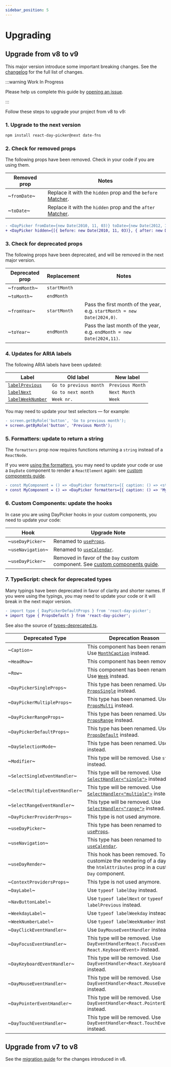 ```yaml
---
sidebar_position: 5
---
```


# Upgrading

## Upgrade from v8 to v9

This major version introduce some important breaking changes. See the [changelog](./changelog.mdx) for the full list of changes.

:::warning Work In Progress

Please help us complete this guide by [opening an issue](https://github.com/gpbl/react-day-picker/discussions/categories/daypicker-v9).

:::

Follow these steps to upgrade your project from v8 to v9:

### 1. Upgrade to the next version

```bash npm2yarn
npm install react-day-picker@next date-fns
```

### 2. Check for removed props

The following props have been removed. Check in your code if you are using them.

| Removed prop | Notes                                                                                        |
| ------------ | -------------------------------------------------------------------------------------------- |
| ~`fromDate`~ | Replace it with the `hidden` prop and the `before` [Matcher](./api/type-aliases/Matcher.md). |
| ~`toDate`~   | Replace it with the `hidden` prop and the `after` [Matcher](./api/type-aliases/Matcher.md).  |

```diff
- <DayPicker fromDate={new Date(2010, 11, 03)} toDate={new Date(2012, 10, 01)} />
+ <DayPicker hidden={[{ before: new Date(2010, 11, 03)}, { after: new Date(2012, 10, 01) }]} />
```

### 3. Check for deprecated props

The following props have been deprecated, and will be removed in the next major version.

| Deprecated prop | Replacement  | Notes                                                                   |
| --------------- | ------------ | ----------------------------------------------------------------------- |
| ~`fromMonth`~   | `startMonth` |                                                                         |
| ~`toMonth`~     | `endMonth`   |                                                                         |
| ~`fromYear`~    | `startMonth` | Pass the first month of the year, e.g. `startMonth = new Date(2024,0)`. |
| ~`toYear`~      | `endMonth`   | Pass the last month of the year, e.g. `endMonth = new Date(2024,11)`.   |

### 4. Updates for ARIA labels

The following ARIA labels have been updated:

| Label                                                   | Old label              | New label        |
| ------------------------------------------------------- | ---------------------- | ---------------- |
| [`labelPrevious`](./api/functions/labelPrevious)        | `Go to previous month` | `Previous Month` |
| [`labelNext`](./api/functions/labelNext)                | `Go to next month`     | `Next Month`     |
| [`labelWeekNumber`](./api/functions/labelWeekNumber.md) | `Week nr.`             | `Week`           |

You may need to update your test selectors — for example:

```diff title="./test.js"
- screen.getByRole('button', 'Go to previous month');
+ screen.getByRole('button', 'Previous Month');
```

### 5. Formatters: update to return a string

The `formatters` prop now requires functions returning a `string` instead of a `ReactNode`.

If you were [using the formatters](./using-daypicker/localization.mdx#formatters), you may need to update your code or use a `DayDate` component to render a `ReactElement` again: see [custom components guide](./advanced-guides//custom-components.mdx).

```diff
- const MyComponent = () => <DayPicker formatters={{ caption: () => <strong>My caption</strong> }} />;
+ const MyComponent = () => <DayPicker formatters={{ caption: () => 'My caption' }} />;
```

### 6. Custom Components: update the hooks

In case you are using DayPicker hooks in your custom components, you need to update your code:

| Hook              | Upgrade Note                                                                                                            |
| ----------------- | ----------------------------------------------------------------------------------------------------------------------- |
| ~`useDayPicker`~  | Renamed to [`useProps`](./api/functions/useProps.md).                                                                   |
| ~`useNavigation`~ | Renamed to [`useCalendar`](./api/functions/useCalendar.md).                                                             |
| ~`useDayPicker`~  | Removed in favor of the `Day` custom component. See [custom components guide](./advanced-guides/custom-components.mdx). |

### 7. TypeScript: check for deprecated types

Many typings have been deprecated in favor of clarity and shorter names. If you were using the typings, you may need to update your code or it will break in the next major version.

```diff
- import type { DayPickerDefaultProps } from 'react-day-picker';
+ import type { PropsDefault } from 'react-day-picker';
```

See also the source of [types-deprecated.ts](https://github.com/gpbl/react-day-picker/blob/next/src/types-deprecated.ts).

| Deprecated Type                | Deprecation Reason                                                                                                          |
| ------------------------------ | --------------------------------------------------------------------------------------------------------------------------- |
| ~`Caption`~                    | This component has been renamed. Use [`MonthCaption`](./api/functions/MonthCaption.md) instead.                             |
| ~`HeadRow`~                    | This component has been removed.                                                                                            |
| ~`Row`~                        | This component has been renamed. Use [`Week`](./api/functions/Week.md) instead.                                             |
| ~`DayPickerSingleProps`~       | This type has been renamed. Use [`PropsSingle`](./api/interfaces/PropsSingle.md) instead.                                   |
| ~`DayPickerMultipleProps`~     | This type has been renamed. Use [`PropsMulti`](./api/interfaces/PropsMulti.md) instead.                                     |
| ~`DayPickerRangeProps`~        | This type has been renamed. Use [`PropsRange`](./api/interfaces/PropsRange.md) instead.                                     |
| ~`DayPickerDefaultProps`~      | This type has been renamed. Use [`PropsDefault`](./api/interfaces/PropsDefault.md) instead.                                 |
| ~`DaySelectionMode`~           | This type has been renamed. Use [`Mode`](./api/type-aliases/Mode.md) instead.                                               |
| ~`Modifier`~                   | This type will be removed. Use `string` instead.                                                                            |
| ~`SelectSingleEventHandler`~   | This type will be removed. Use [`SelectHandler<"single">`](./api/type-aliases/SelectHandler.md) instead.                    |
| ~`SelectMultipleEventHandler`~ | This type will be removed. Use [`SelectHandler<"multiple">`](./api/type-aliases/SelectHandler.md) instead.                  |
| ~`SelectRangeEventHandler`~    | This type will be removed. Use [`SelectHandler<"range">`](./api/type-aliases/SelectHandler.md) instead.                     |
| ~`DayPickerProviderProps`~     | This type is not used anymore.                                                                                              |
| ~`useDayPicker`~               | This type has been renamed to [`useProps`](./api/functions/useProps.md).                                                    |
| ~`useNavigation`~              | This type has been renamed to [`useCalendar`](./api/functions/useCalendar.md).                                              |
| ~`useDayRender`~               | This hook has been removed. To customize the rendering of a day, use the `htmlAttributes` prop in a custom `Day` component. |
| ~`ContextProvidersProps`~      | This type is not used anymore.                                                                                              |
| ~`DayLabel`~                   | Use `typeof labelDay` instead.                                                                                              |
| ~`NavButtonLabel`~             | Use `typeof labelNext` or `typeof labelPrevious` instead.                                                                   |
| ~`WeekdayLabel`~               | Use `typeof labelWeekday` instead.                                                                                          |
| ~`WeekNumberLabel`~            | Use `typeof labelWeekNumber` instead.                                                                                       |
| ~`DayClickEventHandler`~       | Use `DayMouseEventHandler` instead.                                                                                         |
| ~`DayFocusEventHandler`~       | This type will be removed. Use `DayEventHandlerReact.FocusEvent \| React.KeyboardEvent>` instead.                           |
| ~`DayKeyboardEventHandler`~    | This type will be removed. Use `DayEventHandler<React.KeyboardEvent>` instead.                                              |
| ~`DayMouseEventHandler`~       | This type will be removed. Use `DayEventHandler<React.MouseEvent>` instead.                                                 |
| ~`DayPointerEventHandler`~     | This type will be removed. Use `DayEventHandler<React.PointerEvent>` instead.                                               |
| ~`DayTouchEventHandler`~       | This type will be removed. Use `DayEventHandler<React.TouchEvent>` instead.                                                 |

## Upgrade from v7 to v8

See the [migration guide](https://react-day-picker.js.org/upgrading) for the changes introduced in v8.
